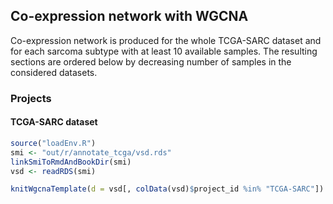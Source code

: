 ## Co-expression network with WGCNA

Co-expression network is produced for the whole TCGA-SARC dataset and for each sarcoma subtype with at least 10 available samples.
The resulting sections are ordered below by decreasing number of samples in the considered datasets.

### Projects

#### TCGA-SARC dataset {#resultsWgcnaProjectIdTcgaSarc}

```r
source("loadEnv.R")
smi <- "out/r/annotate_tcga/vsd.rds"
linkSmiToRmdAndBookDir(smi)
vsd <- readRDS(smi)

knitWgcnaTemplate(d = vsd[, colData(vsd)$project_id %in% "TCGA-SARC"])
```
